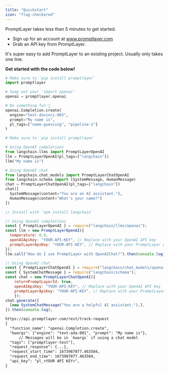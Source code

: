 ```yaml
---
title: "Quickstart"
icon: "flag-checkered"
---
```


PromptLayer takes less than 5 minutes to get started.
- Sign up for an account at www.promptlayer.com
- Grab an API key from PromptLayer.

It's super easy to add PromptLayer to an existing project. Usually only takes one line.

__Get started with the code below!__

<CodeGroup>

```python Python
# Make sure to `pip install promptlayer`
import promptlayer

# Swap out your 'import openai'
openai = promptlayer.openai

# Do something fun 🚀
openai.Completion.create(
  engine="text-davinci-003", 
  prompt="My name is", 
  pl_tags=["name-guessing", "pipeline-2"]
)
```


```python Python with LangChain
# Make sure to `pip install promptlayer`

# Using OpenAI completions
from langchain.llms import PromptLayerOpenAI
llm = PromptLayerOpenAI(pl_tags=["langchain"])
llm("My name is")

# Using OpenAI chat
from langchain.chat_models import PromptLayerChatOpenAI
from langchain.schema import (SystemMessage, HumanMessage)
chat = PromptLayerChatOpenAI(pl_tags=["langchain"])
chat([
  SystemMessage(content="You are an AI assistant."),
  HumanMessage(content="What's your name?")
])
```

```js JS/TS with Langchain
// Install with `npm install langchain`

// Using OpenAI completions
const { PromptLayerOpenAI } = require("langchain/llms/openai");
const llm = new PromptLayerOpenAI({
  temperature: 0.9,
  openAIApiKey: "YOUR-API-KEY", // Replace with your OpenAI API key
  promptLayerApiKey: "YOUR-API-KEY", // Replace with your PromptLayer API key
});
llm.call("How do I use PromptLayer with OpenAIChat?").then(console.log);

// Using OpenAI chat
const { PromptLayerChatOpenAI } = require("langchain/chat_models/openai");
const { SystemChatMessage } = require("langchain/schema");
const chat = new PromptLayerChatOpenAI({
    returnPromptLayerId: true,
    openAIApiKey: "YOUR-API-KEY", // Replace with your OpenAI API key
    promptLayerApiKey: "YOUR-API-KEY", // Replace with your PromptLayer API key
    });
chat.generate([
  [new SystemChatMessage("You are a helpful AI assistant."),],
]).then(console.log);
```

```txt REST
https://api.promptlayer.com/rest/track-request
{
  "function_name": "openai.Completion.create",
  "kwargs": {"engine": "text-ada-001", "prompt": "My name is"},
      // Messages will be in `kwargs` if using a chat model
  "tags": ["promptlayer-test"],
  "request_response": {...},
  "request_start_time": 1673987077.463504,
  "request_end_time": 1673987077.463504,
  "api_key": "pl_<YOUR API KEY>",
}
```
</CodeGroup>
    
   